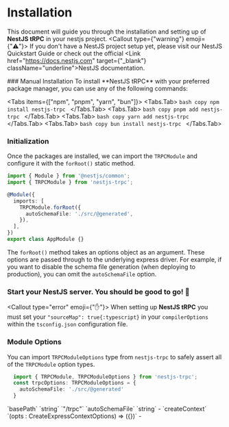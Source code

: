 
# Installation
This document will guide you through the installation and setting up of **NestJS tRPC** in your nestjs project.
<Callout type={"warning"} emoji={"⚠️"}>
  If you don't have a NestJS project setup yet, please visit our <Link href="/docs/nestjs" className="underline">NestJS Quickstart Guide</Link> or check out the official <Link href="https://docs.nestjs.com" target={"_blank"} className="underline">NestJS documentation</Link>.
</Callout>

<Steps>
  ### Manual Installation
  To install **NestJS tRPC** with your preferred package manager, you can use any of the following commands:

  <Tabs items={["npm", "pnpm", "yarn", "bun"]}>
    <Tabs.Tab>
      ```bash copy
      npm install nestjs-trpc
      ```
    </Tabs.Tab>
    <Tabs.Tab>
      ```bash copy
      pnpm add nestjs-trpc
      ```
    </Tabs.Tab>
    <Tabs.Tab>
      ```bash copy
      yarn add nestjs-trpc
      ```
    </Tabs.Tab>
    <Tabs.Tab>
      ```bash copy
      bun install nestjs-trpc
      ```
    </Tabs.Tab>
  </Tabs>

  ### Initialization
  Once the packages are installed, we can import the `TRPCModule` and configure it with the `forRoot()` static method.
  ```typescript filename="app.module.ts"
  import { Module } from '@nestjs/common';
  import { TRPCModule } from 'nestjs-trpc';

  @Module({
    imports: [
      TRPCModule.forRoot({
        autoSchemaFile: './src/@generated',
      }),
    ],
  })
  export class AppModule {}
  ```
  The `forRoot()` method takes an options object as an argument. These options are passed through to the underlying express driver. For example, if you want to disable the schema file generation (when deploying to production), you can omit the `autoSchemaFile` option.


  ### Start your NestJS server. You should be good to go! 🎉

</Steps>

<Callout type="error" emoji={"✋"}>
  When setting up **NestJS tRPC** you must set your `"sourceMap": true{:typescript}` in your `compilerOptions` within the `tsconfig.json` configuration file.
</Callout>

### Module Options

You can import `TRPCModuleOptions` type from `nestjs-trpc` to safely assert all of the `TRPCModule` option types.
```typescript
  import { TRPCModule, TRPCModuleOptions } from 'nestjs-trpc';
  const trpcOptions: TRPCModuleOptions = {
    autoSchemaFile: './src/@generated'
  }
```

<Table columns={["Prop", "Type", "Default"]}>
  <Table.Row>
    <Table.Cell icon>`basePath`</Table.Cell>
    <Table.Cell>`string`</Table.Cell>
    <Table.Cell>`"/trpc"`</Table.Cell>
  </Table.Row>
  <Table.Row>
    <Table.Cell icon>`autoSchemaFile`</Table.Cell>
    <Table.Cell>`string`</Table.Cell>
    <Table.Cell>-</Table.Cell>
  </Table.Row>
  <Table.Row>
    <Table.Cell icon>`createContext`</Table.Cell>
    <Table.Cell>`(opts : CreateExpressContextOptions) => ({})`</Table.Cell>
    <Table.Cell>-</Table.Cell>
  </Table.Row>
</Table>

